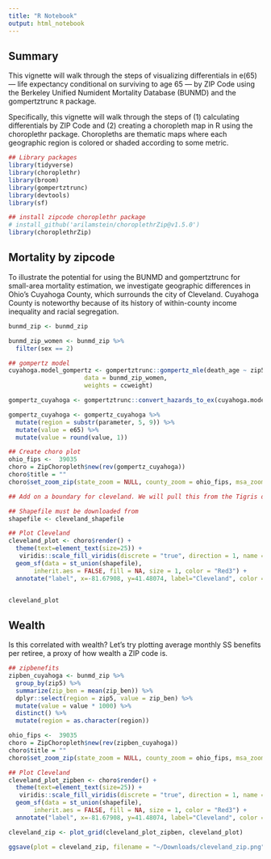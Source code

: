 ```yaml
---
title: "R Notebook"
output: html_notebook
---
```


## Summary 

This vignette will walk through the steps of visualizing differentials in e(65) — life expectancy conditional on surviving to age 65 — by ZIP Code using the Berkeley Unified Numident Mortality Database (BUNMD) and the gompertztrunc `R` package. 

Specifically, this vignette will walk through the steps of (1) calculating differentials by ZIP Code and (2) creating a choropleth map in R using the choroplethr package. Choropleths are thematic maps where each geographic region is colored or shaded according to some metric.

```r
## Library packages 
library(tidyverse)
library(choroplethr)
library(broom)
library(gompertztrunc)
library(devtools)
library(sf)

## install zipcode choroplethr package 
# install_github('arilamstein/choroplethrZip@v1.5.0')
library(choroplethrZip)
```

## Mortality by zipcode 

 To illustrate the potential for using the BUNMD and gompertztrunc for small-area mortality estimation, we investigate geographic differences in Ohio's Cuyahoga County, which surrounds the city of Cleveland. Cuyahoga County is noteworthy because of its history of within-county income inequality and racial segregation. 

```r
bunmd_zip <- bunmd_zip 

bunmd_zip_women <- bunmd_zip %>% 
  filter(sex == 2)

## gompertz model 
cuyahoga.model_gompertz <- gompertztrunc::gompertz_mle(death_age ~ zip5 , right_trunc = 2005, left_trunc = 1988,
                     data = bunmd_zip_women,
                     weights = ccweight)

gompertz_cuyahoga <- gompertztrunc::convert_hazards_to_ex(cuyahoga.model_gompertz$results)

gompertz_cuyahoga <- gompertz_cuyahoga %>% 
  mutate(region = substr(parameter, 5, 9)) %>% 
  mutate(value = e65) %>% 
  mutate(value = round(value, 1))

## Create choro plot
ohio_fips <-  39035
choro = ZipChoropleth$new(rev(gompertz_cuyahoga))
choro$title = ""
choro$set_zoom_zip(state_zoom = NULL, county_zoom = ohio_fips, msa_zoom = NULL, zip_zoom = NULL)

## Add on a boundary for cleveland. We will pull this from the Tigris database. 

## Shapefile must be downloaded from 
shapefile <- cleveland_shapefile

## Plot Cleveland
cleveland_plot <- choro$render() +
  theme(text=element_text(size=25)) + 
   viridis::scale_fill_viridis(discrete = "true", direction = 1, name = "Difference in e65") + #  scale_fill_brewer(name="E65", palette = "Greens", direction = 1, na.value="grey", drop=FALSE) +
  geom_sf(data = st_union(shapefile),
       inherit.aes = FALSE, fill = NA, size = 1, color = "Red3") +
  annotate("label", x=-81.67908, y=41.48074, label="Cleveland", color = "Black", size = 8)


cleveland_plot
```

## Wealth 

Is this correlated with wealth? Let's try plotting average monthly SS benefits per retiree, a proxy of how wealth a ZIP code is.  

```r
## zipbenefits 
zipben_cuyahoga <- bunmd_zip %>% 
  group_by(zip5) %>% 
  summarize(zip_ben = mean(zip_ben)) %>% 
  dplyr::select(region = zip5, value = zip_ben) %>% 
  mutate(value = value * 1000) %>% 
  distinct() %>% 
  mutate(region = as.character(region))

ohio_fips <-  39035
choro = ZipChoropleth$new(rev(zipben_cuyahoga))
choro$title = ""
choro$set_zoom_zip(state_zoom = NULL, county_zoom = ohio_fips, msa_zoom = NULL, zip_zoom = NULL)

## Plot Cleveland
cleveland_plot_zipben <- choro$render() +
  theme(text=element_text(size=25)) + 
   viridis::scale_fill_viridis(discrete = "true", direction = 1, name = "Monthly SS Benefits ($)") + #  scale_fill_brewer(name="E65", palette = "Greens", direction = 1, na.value="grey", drop=FALSE) +
  geom_sf(data = st_union(shapefile),
       inherit.aes = FALSE, fill = NA, size = 1, color = "Red3") +
  annotate("label", x=-81.67908, y=41.48074, label="Cleveland", color = "Black", size = 8)
```


```r
cleveland_zip <- plot_grid(cleveland_plot_zipben, cleveland_plot)

ggsave(plot = cleveland_zip, filename = "~/Downloads/cleveland_zip.png", width = 20, height = 10)
```

